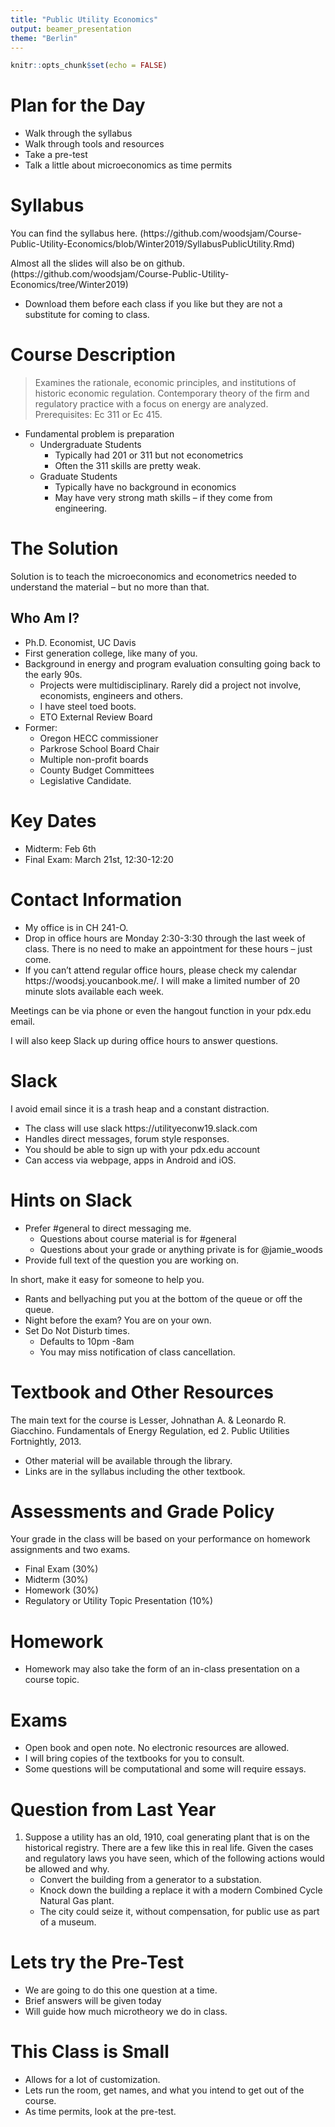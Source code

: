 ```yaml
---
title: "Public Utility Economics"
output: beamer_presentation
theme: "Berlin"
---
```


```r
knitr::opts_chunk$set(echo = FALSE)
```


# Plan for the Day

+ Walk through the syllabus
+ Walk through tools and resources
+ Take a pre-test
+ Talk a little about microeconomics as time permits

# Syllabus

You can find the syllabus here. (https://github.com/woodsjam/Course-Public-Utility-Economics/blob/Winter2019/SyllabusPublicUtility.Rmd)

Almost all the slides will also be on github. (https://github.com/woodsjam/Course-Public-Utility-Economics/tree/Winter2019)

+ Download them before each class if you like but they are not a substitute for coming to class.


# Course Description

> Examines the rationale, economic principles, and institutions of historic economic regulation. Contemporary theory of the firm and regulatory practice with a focus on energy are analyzed. Prerequisites: Ec 311 or Ec 415. 

+ Fundamental problem is preparation
    + Undergraduate Students
        + Typically had 201 or 311 but not econometrics
        + Often the 311 skills  are pretty weak.
    + Graduate Students
        + Typically have no background in economics
        + May have very strong math skills -- if they come from engineering.

# The Solution

Solution is to teach the microeconomics and econometrics needed to understand the material  -- but no more than that.


## Who Am I?

+ Ph.D. Economist, UC Davis
+ First generation college, like many of you.
+ Background in energy and program evaluation consulting going back to the early 90s.
    + Projects were multidisciplinary. Rarely did a project not involve, economists, engineers and others.
    + I have steel toed boots.
    + ETO External Review Board
+ Former:
    + Oregon HECC commissioner
    + Parkrose School Board Chair
    + Multiple non-profit boards
    + County Budget Committees
    + Legislative Candidate.


# Key Dates


+ Midterm: Feb 6th
+ Final Exam: March 21st,	12:30-12:20


# Contact Information

+ My office is in CH 241-O.
+ Drop in office hours are Monday 2:30-3:30  through the last week of class. There is no need to make an appointment for these hours -- just come.
+ If you can’t attend regular office hours, please check my calendar https://woodsj.youcanbook.me/. I will make a limited number of 20 minute slots available each week. 

Meetings can be via phone or even the hangout function in your pdx.edu email.

I will also keep Slack up during office hours to answer questions.

# Slack

I avoid email since it is a trash heap and a constant distraction.

+ The class will use slack https://utilityeconw19.slack.com
+ Handles direct messages, forum style responses.
+ You should be able to sign up with your pdx.edu account
+ Can access via webpage, apps in Android and iOS.

# Hints on Slack

+ Prefer #general to direct messaging me.
    + Questions about course material is for #general
    + Questions about your grade or anything private is for @jamie_woods
+ Provide full text of the question you are working on.

In short, make it easy for someone to help you.

+ Rants and bellyaching put you at the bottom of the queue or off the queue.
+ Night before the exam?  You are on your own.
+ Set Do Not Disturb times.
    + Defaults to 10pm -8am
    + You may miss notification of class cancellation.

# Textbook and Other Resources

The main text for the course is Lesser, Johnathan A. & Leonardo R. Giacchino. Fundamentals of Energy Regulation, ed 2. Public Utilities Fortnightly, 2013.

+ Other material will be available through the library.  
+ Links are in the syllabus including the other textbook.

# Assessments and Grade Policy

Your grade in the class will be based on your performance on homework assignments and two exams.  

+ Final Exam (30%)
+ Midterm  (30%)
+ Homework (30%)
+ Regulatory or Utility Topic Presentation (10%)


# Homework

+ Homework may also take the form of an in-class presentation on a course topic.

# Exams

+ Open book and open note.  No electronic resources are allowed. 
+ I will bring copies of the textbooks  for you to consult.
+ Some questions will be computational and some will require essays.

# Question from Last Year

1. Suppose a utility has an old, 1910, coal generating plant that is on the historical registry. There are a few like this in real life. Given the cases and regulatory laws you have seen, which of the following actions would be allowed and why.
    + Convert the building from a generator to a substation.
    + Knock down the building a replace it with a modern Combined Cycle Natural Gas plant.
    + The city could seize it, without compensation, for public use as part of a museum.
    
# Lets try the Pre-Test

+ We are going to do this one question at a time.
+ Brief answers will be given today
+ Will guide how much microtheory we do in class.

# This Class is Small

+ Allows for a lot of customization.
+ Lets run the room, get names, and what you intend to get out of the course.
+ As time permits, look at the pre-test.

        